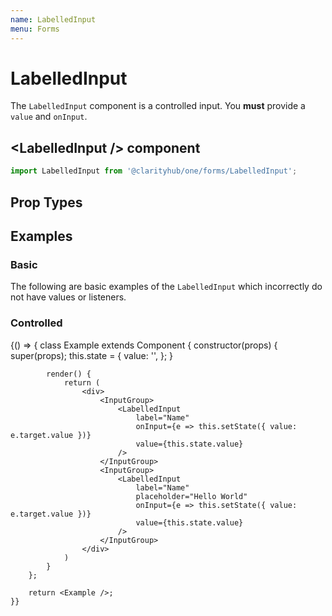 ```yaml
---
name: LabelledInput
menu: Forms
---
```



# LabelledInput

The `LabelledInput` component is a controlled input. You <b>must</b> provide a
`value` and `onInput`.

## \<LabelledInput /\> component

```js
import LabelledInput from '@clarityhub/one/forms/LabelledInput';
```

## Prop Types

<PropsTable of={LabelledInput} />

## Examples

### Basic

The following are basic examples of the `LabelledInput` which incorrectly do
not have values or listeners.

<Playground>
    <InputGroup>
        <LabelledInput
            label="State, Province, or Region"
            type="text"
            name="test"
        />
    </InputGroup>
    <InputGroup>
        <LabelledInput
            defaultValue="Arizona"
            label="State, Province, or Region"
            type="text"
            name="test"
        />
    </InputGroup>
    <InputGroup>
        <LabelledInput label="Name" value="Hello World" />
    </InputGroup>
</Playground>

### Controlled
<Playground>
    {() => {
        class Example extends Component {
            constructor(props) {
                super(props);
                this.state = {
                    value: '',
                };
            }

            render() {
                return (
                    <div>
                        <InputGroup>
                            <LabelledInput
                                label="Name"
                                onInput={e => this.setState({ value: e.target.value })}
                                value={this.state.value}
                            />
                        </InputGroup>
                        <InputGroup>
                            <LabelledInput
                                label="Name"
                                placeholder="Hello World"
                                onInput={e => this.setState({ value: e.target.value })}
                                value={this.state.value}
                            />
                        </InputGroup>
                    </div>
                )
            }
        };

        return <Example />;
    }}
</Playground>